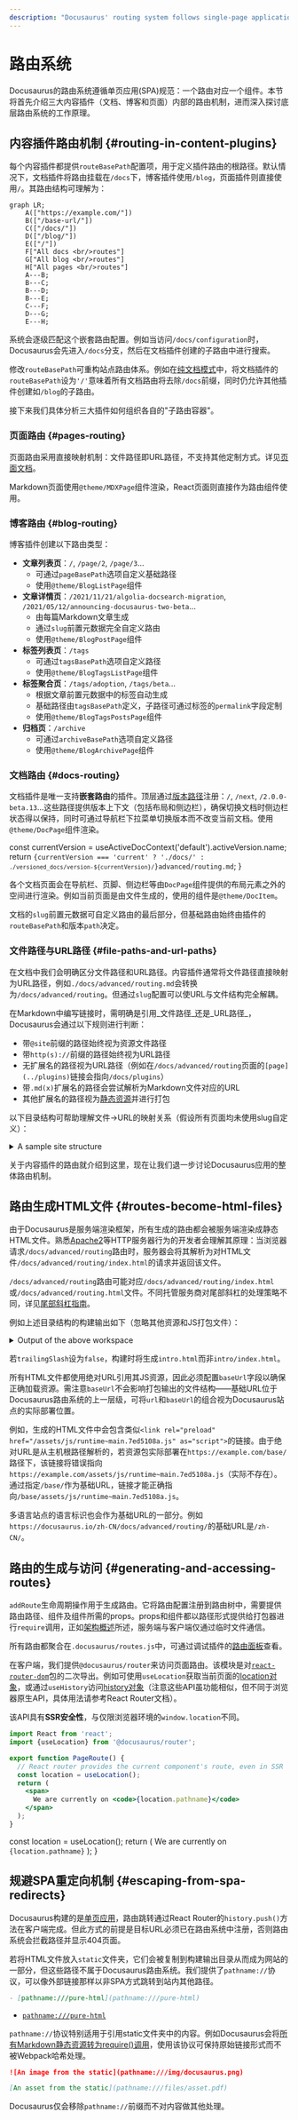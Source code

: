 ```yaml
---
description: "Docusaurus' routing system follows single-page application conventions: one route, one component."
---
```


# 路由系统


Docusaurus的路由系统遵循单页应用(SPA)规范：一个路由对应一个组件。本节将首先介绍三大内容插件（文档、博客和页面）内部的路由机制，进而深入探讨底层路由系统的工作原理。

## 内容插件路由机制 {#routing-in-content-plugins}

每个内容插件都提供`routeBasePath`配置项，用于定义插件路由的根路径。默认情况下，文档插件将路由挂载在`/docs`下，博客插件使用`/blog`，页面插件则直接使用`/`。其路由结构可理解为：

```mermaid
graph LR;
    A(["https://example.com/"])
    B(["/base-url/"])
    C(["/docs/"])
    D(["/blog/"])
    E(["/"])
    F["All docs <br/>routes"]
    G["All blog <br/>routes"]
    H["All pages <br/>routes"]
    A---B;
    B---C;
    B---D;
    B---E;
    C---F;
    D---G;
    E---H;
```

系统会逐级匹配这个嵌套路由配置。例如当访问`/docs/configuration`时，Docusaurus会先进入`/docs`分支，然后在文档插件创建的子路由中进行搜索。

修改`routeBasePath`可重构站点路由体系。例如在[纯文档模式](../guides/docs/docs-introduction.mdx#docs-only-mode)中，将文档插件的`routeBasePath`设为`'/'`意味着所有文档路由将去除`/docs`前缀，同时仍允许其他插件创建如`/blog`的子路由。

接下来我们具体分析三大插件如何组织各自的"子路由容器"。

### 页面路由 {#pages-routing}

页面路由采用直接映射机制：文件路径即URL路径，不支持其他定制方式。详见[页面文档](../guides/creating-pages.mdx#routing)。

Markdown页面使用`@theme/MDXPage`组件渲染，React页面则直接作为路由组件使用。

### 博客路由 {#blog-routing}

博客插件创建以下路由类型：

- **文章列表页**：`/`, `/page/2`, `/page/3`...
  - 可通过`pageBasePath`选项自定义基础路径
  - 使用`@theme/BlogListPage`组件
- **文章详情页**：`/2021/11/21/algolia-docsearch-migration`, `/2021/05/12/announcing-docusaurus-two-beta`...
  - 由每篇Markdown文章生成
  - 通过`slug`前置元数据完全自定义路由
  - 使用`@theme/BlogPostPage`组件
- **标签列表页**：`/tags`
  - 可通过`tagsBasePath`选项自定义路径
  - 使用`@theme/BlogTagsListPage`组件
- **标签聚合页**：`/tags/adoption`, `/tags/beta`...
  - 根据文章前置元数据中的标签自动生成
  - 基础路径由`tagsBasePath`定义，子路径可通过标签的`permalink`字段定制
  - 使用`@theme/BlogTagsPostsPage`组件
- **归档页**：`/archive`
  - 可通过`archiveBasePath`选项自定义路径
  - 使用`@theme/BlogArchivePage`组件

### 文档路由 {#docs-routing}

文档插件是唯一支持**嵌套路由**的插件。顶层通过[版本路径](../guides/docs/versioning.mdx)注册：`/`, `/next`, `/2.0.0-beta.13`...这些路径提供版本上下文（包括布局和侧边栏），确保切换文档时侧边栏状态得以保持，同时可通过导航栏下拉菜单切换版本而不改变当前文档。使用`@theme/DocPage`组件渲染。


  const currentVersion = useActiveDocContext('default').activeVersion.name;
  return <code>{currentVersion === 'current' ? './docs/' : `./versioned_docs/version-${currentVersion}/`}advanced/routing.md</code>;
}

各个文档页面会在导航栏、页脚、侧边栏等由`DocPage`组件提供的布局元素之外的空间进行渲染。例如当前页面<URLPath />是由文件<FilePath />生成的，使用的组件是`@theme/DocItem`。

文档的`slug`前置元数据可自定义路由的最后部分，但基础路由始终由插件的`routeBasePath`和版本`path`决定。

### 文件路径与URL路径 {#file-paths-and-url-paths}

在文档中我们会明确区分文件路径和URL路径。内容插件通常将文件路径直接映射为URL路径，例如`./docs/advanced/routing.md`会转换为`/docs/advanced/routing`。但通过`slug`配置可以使URL与文件结构完全解耦。

在Markdown中编写链接时，需明确是引用_文件路径_还是_URL路径_，Docusaurus会通过以下规则进行判断：

- 带`@site`前缀的路径始终视为资源文件路径
- 带`http(s)://`前缀的路径始终视为URL路径
- 无扩展名的路径视为URL路径（例如在`/docs/advanced/routing`页面的`[page](../plugins)`链接会指向`/docs/plugins`）
- 带`.md(x)`扩展名的路径会尝试解析为Markdown文件对应的URL
- 其他扩展名的路径视为[静态资源](../guides/markdown-features/markdown-features-assets.mdx)并进行打包

以下目录结构可帮助理解文件→URL的映射关系（假设所有页面均未使用slug自定义）：

<details>

<summary>A sample site structure</summary>

```bash
.
├── blog                            # blog plugin has routeBasePath: '/blog'
│   ├── 2019-05-28-first-blog-post.md       # -> /blog/2019/05/28/first-blog-post
│   ├── 2019-05-29-long-blog-post.md        # -> /blog/2019/05/29/long-blog-post
│   ├── 2021-08-01-mdx-blog-post.mdx        # -> /blog/2021/08/01/mdx-blog-post
│   └── 2021-08-26-welcome
│       ├── docusaurus-plushie-banner.jpeg
│       └── index.md                        # -> /blog/2021/08/26/welcome
├── docs                            # docs plugin has routeBasePath: '/docs'; current version has base path '/'
│   ├── intro.md                            # -> /docs/intro
│   ├── tutorial-basics
│   │   ├── _category_.json
│   │   ├── congratulations.md              # -> /docs/tutorial-basics/congratulations
│   │   └── markdown-features.mdx           # -> /docs/tutorial-basics/markdown-features
│   └── tutorial-extras
│       ├── _category_.json
│       ├── manage-docs-versions.md         # -> /docs/tutorial-extras/manage-docs-versions
│       └── translate-your-site.md          # -> /docs/tutorial-extras/translate-your-site
├── src
│   └── pages                       # pages plugin has routeBasePath: '/'
│       ├── index.module.css
│       ├── index.tsx                       # -> /
│       └── markdown-page.md                # -> /markdown-page
└── versioned_docs
    └── version-1.0.0               # version has base path '/1.0.0'
        ├── intro.md                        # -> /docs/1.0.0/intro
        ├── tutorial-basics
        │   ├── _category_.json
        │   ├── congratulations.md          # -> /docs/1.0.0/tutorial-basics/congratulations
        │   └── markdown-features.mdx       # -> /docs/1.0.0/tutorial-basics/markdown-features
        └── tutorial-extras
            ├── _category_.json
            ├── manage-docs-versions.md     # -> /docs/1.0.0/tutorial-extras/manage-docs-versions
            └── translate-your-site.md      # -> /docs/1.0.0/tutorial-extras/translate-your-site
```

</details>

关于内容插件的路由就介绍到这里，现在让我们退一步讨论Docusaurus应用的整体路由机制。

## 路由生成HTML文件 {#routes-become-html-files}

由于Docusaurus是服务端渲染框架，所有生成的路由都会被服务端渲染成静态HTML文件。熟悉[Apache2](https://httpd.apache.org/docs/trunk/getting-started.html)等HTTP服务器行为的开发者会理解其原理：当浏览器请求`/docs/advanced/routing`路由时，服务器会将其解析为对HTML文件`/docs/advanced/routing/index.html`的请求并返回该文件。

`/docs/advanced/routing`路由可能对应`/docs/advanced/routing/index.html`或`/docs/advanced/routing.html`文件。不同托管服务商对尾部斜杠的处理策略不同，详见[尾部斜杠指南](https://github.com/slorber/trailing-slash-guide)。

例如上述目录结构的构建输出如下（忽略其他资源和JS打包文件）：

<details>

<summary>Output of the above workspace</summary>

```bash
build
├── 404.html                      # /404/
├── blog
│   ├── archive
│   │   └── index.html            # /blog/archive/
│   ├── first-blog-post
│   │   └── index.html            # /blog/first-blog-post/
│   ├── index.html                # /blog/
│   ├── long-blog-post
│   │   └── index.html            # /blog/long-blog-post/
│   ├── mdx-blog-post
│   │   └── index.html            # /blog/mdx-blog-post/
│   ├── tags
│   │   ├── docusaurus
│   │   │   └── index.html        # /blog/tags/docusaurus/
│   │   ├── hola
│   │   │   └── index.html        # /blog/tags/hola/
│   │   └── index.html            # /blog/tags/
│   └── welcome
│       └── index.html            # /blog/welcome/
├── docs
│   ├── 1.0.0
│   │   ├── intro
│   │   │   └── index.html        # /docs/1.0.0/intro/
│   │   ├── tutorial-basics
│   │   │   ├── congratulations
│   │   │   │   └── index.html    # /docs/1.0.0/tutorial-basics/congratulations/
│   │   │   └── markdown-features
│   │   │       └── index.html    # /docs/1.0.0/tutorial-basics/markdown-features/
│   │   └── tutorial-extras
│   │       ├── manage-docs-versions
│   │       │   └── index.html    # /docs/1.0.0/tutorial-extras/manage-docs-versions/
│   │       └── translate-your-site
│   │           └── index.html    # /docs/1.0.0/tutorial-extras/translate-your-site/
│   ├── intro
│   │   └── index.html            # /docs/1.0.0/intro/
│   ├── tutorial-basics
│   │   ├── congratulations
│   │   │   └── index.html        # /docs/tutorial-basics/congratulations/
│   │   └── markdown-features
│   │       └── index.html        # /docs/tutorial-basics/markdown-features/
│   └── tutorial-extras
│       ├── manage-docs-versions
│       │   └── index.html        # /docs/tutorial-extras/manage-docs-versions/
│       └── translate-your-site
│           └── index.html        # /docs/tutorial-extras/translate-your-site/
├── index.html                    # /
└── markdown-page
    └── index.html                # /markdown-page/
```

</details>

若`trailingSlash`设为`false`，构建时将生成`intro.html`而非`intro/index.html`。

所有HTML文件都使用绝对URL引用其JS资源，因此必须配置`baseUrl`字段以确保正确加载资源。需注意`baseUrl`不会影响打包输出的文件结构——基础URL位于Docusaurus路由系统的上一层级，可将`url`和`baseUrl`的组合视为Docusaurus站点的实际部署位置。

例如，生成的HTML文件中会包含类似`<link rel="preload" href="/assets/js/runtime~main.7ed5108a.js" as="script">`的链接。由于绝对URL是从主机根路径解析的，若资源包实际部署在`https://example.com/base/`路径下，该链接将错误指向`https://example.com/assets/js/runtime~main.7ed5108a.js`（实际不存在）。通过指定`/base/`作为基础URL，链接才能正确指向`/base/assets/js/runtime~main.7ed5108a.js`。

多语言站点的语言标识也会作为基础URL的一部分。例如`https://docusaurus.io/zh-CN/docs/advanced/routing/`的基础URL是`/zh-CN/`。

## 路由的生成与访问 {#generating-and-accessing-routes}

`addRoute`生命周期操作用于生成路由。它将路由配置注册到路由树中，需要提供路由路径、组件及组件所需的props。props和组件都以路径形式提供给打包器进行`require`调用，正如[架构概述](architecture.mdx)所述，服务端与客户端仅通过临时文件通信。

所有路由都聚合在`.docusaurus/routes.js`中，可通过调试插件的[路由面板](/__docusaurus/debug/routes)查看。

在客户端，我们提供`@docusaurus/router`来访问页面路由。该模块是对[`react-router-dom`](https://www.npmjs.com/package/react-router-dom/v/5.3.0)包的二次导出。例如可使用`useLocation`获取当前页面的[location对象](https://developer.mozilla.org/en-US/docs/Web/API/Location)，或通过`useHistory`访问[history对象](https://developer.mozilla.org/en-US/docs/Web/API/History)（注意这些API虽功能相似，但不同于浏览器原生API，具体用法请参考React Router文档）。

该API具有**SSR安全性**，与仅限浏览器环境的`window.location`不同。

```jsx title="myComponent.js"
import React from 'react';
import {useLocation} from '@docusaurus/router';

export function PageRoute() {
  // React router provides the current component's route, even in SSR
  const location = useLocation();
  return (
    <span>
      We are currently on <code>{location.pathname}</code>
    </span>
  );
}
```

  const location = useLocation();
  return (
    <span>
      We are currently on <code>{location.pathname}</code>
    </span>
  );
}

<BrowserWindow>

<PageRoute />

</BrowserWindow>

## 规避SPA重定向机制 {#escaping-from-spa-redirects}

Docusaurus构建的是[单页应用](https://developer.mozilla.org/en-US/docs/Glossary/SPA)，路由跳转通过React Router的`history.push()`方法在客户端完成。但此方式的前提是目标URL必须已在路由系统中注册，否则路由系统会拦截路径并显示404页面。

若将HTML文件放入`static`文件夹，它们会被复制到构建输出目录从而成为网站的一部分，但这些路径不属于Docusaurus路由系统。我们提供了`pathname://`协议，可以像外部链接那样以非SPA方式跳转到站内其他路径。

```md
- [pathname:///pure-html](pathname:///pure-html)
```

<BrowserWindow>

- [`pathname:///pure-html`](pathname:///pure-html)

</BrowserWindow>

`pathname://`协议特别适用于引用static文件夹中的内容。例如Docusaurus会将[所有Markdown静态资源转为require()调用](../guides/markdown-features/markdown-features-assets.mdx#static-assets)，使用该协议可保持原始链接形式而不被Webpack哈希处理。

```md title="my-doc.md"
![An image from the static](pathname:///img/docusaurus.png)

[An asset from the static](pathname:///files/asset.pdf)
```

Docusaurus仅会移除`pathname://`前缀而不对内容做其他处理。